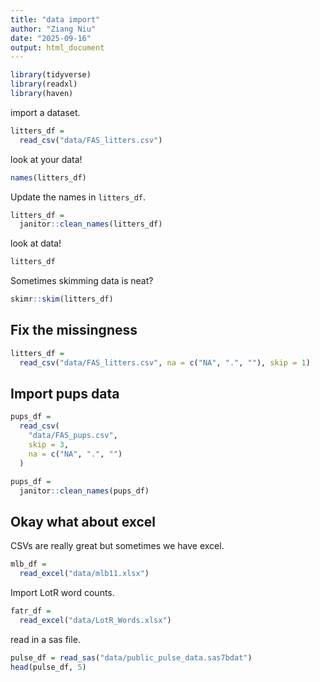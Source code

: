 ```yaml
---
title: "data import"
author: "Ziang Niu"
date: "2025-09-16"
output: html_document
---
```


```r
library(tidyverse)
library(readxl)
library(haven)
```

import a dataset.

```r
litters_df =
  read_csv("data/FAS_litters.csv")
```

look at your data!

```r
names(litters_df)
```

Update the names in `litters_df`.

```r
litters_df =
  janitor::clean_names(litters_df)
```

look at data!
```r
litters_df
```

Sometimes skimming data is neat?

```r
skimr::skim(litters_df)
```

## Fix the missingness

```r
litters_df =
  read_csv("data/FAS_litters.csv", na = c("NA", ".", ""), skip = 1)
```

## Import pups data

```r
pups_df =
  read_csv(
    "data/FAS_pups.csv",
    skip = 3,
    na = c("NA", ".", "")
  )

pups_df =
  janitor::clean_names(pups_df)
```

## Okay what about excel

CSVs are really great but sometimes we have excel.

```r
mlb_df =
  read_excel("data/mlb11.xlsx")
```

Import LotR word counts.

```r
fatr_df =
  read_excel("data/LotR_Words.xlsx")
```

read in a sas file.

```r
pulse_df = read_sas("data/public_pulse_data.sas7bdat")
head(pulse_df, 5)
```
















